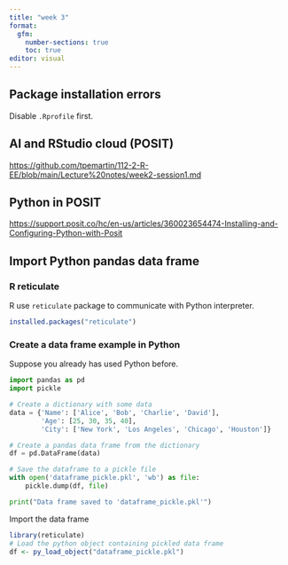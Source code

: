 ```yaml
---
title: "week 3"
format: 
  gfm:
    number-sections: true
    toc: true
editor: visual
---
```


## Package installation errors

Disable `.Rprofile` first.

## AI and RStudio cloud (POSIT)

<https://github.com/tpemartin/112-2-R-EE/blob/main/Lecture%20notes/week2-session1.md>

## Python in POSIT

<https://support.posit.co/hc/en-us/articles/360023654474-Installing-and-Configuring-Python-with-Posit>

## Import Python pandas data frame

### R reticulate 

R use `reticulate` package to communicate with Python interpreter.

```r
installed.packages("reticulate")
```

### Create a data frame example in Python

Suppose you already has used Python before.

```python
import pandas as pd
import pickle

# Create a dictionary with some data
data = {'Name': ['Alice', 'Bob', 'Charlie', 'David'],
        'Age': [25, 30, 35, 40],
        'City': ['New York', 'Los Angeles', 'Chicago', 'Houston']}

# Create a pandas data frame from the dictionary
df = pd.DataFrame(data)

# Save the dataframe to a pickle file
with open('dataframe_pickle.pkl', 'wb') as file:
    pickle.dump(df, file)

print("Data frame saved to 'dataframe_pickle.pkl'")


```

Import the data frame

```r
library(reticulate)
# Load the python object containing pickled data frame
df <- py_load_object("dataframe_pickle.pkl")

```

## 
